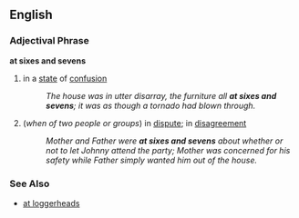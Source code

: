 == English ==
=== Adjectival Phrase ===
'''at sixes and sevens'''
# {{idiom}} in a [[state]] of [[confusion]]
#: ''The house was in utter disarray, the furniture all '''at sixes and sevens'''; it was as though a tornado had blown through.''
# (''when of two people or groups'') in [[dispute]]; in [[disagreement]]
#: ''Mother and Father were '''at sixes and sevens''' about whether or not to let Johnny attend the party; Mother was concerned for his safety while Father simply wanted him out of the house.''

=== See Also ===
*[[at loggerheads]]